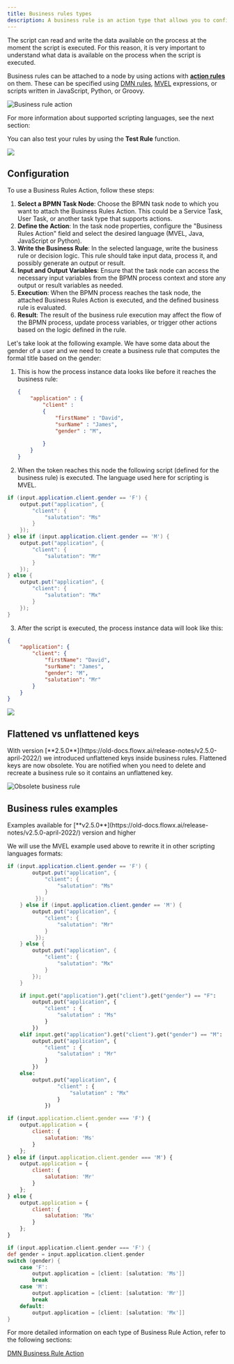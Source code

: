 ```yaml
---
title: Business rules types
description: A business rule is an action type that allows you to configure a script on a BPMN node. It is a graphical representation used to specify business processes in a business process model.
---
```


The script can read and write the data available on the process at the moment the script is executed. For this reason, it is very important to understand what data is available on the process when the script is executed.

Business rules can be attached to a node by using actions with [**action rules**](../actions#action-rules) on them. These can be specified using [DMN rules](./dmn-business-rule-action), [MVEL](../../../platform-overview/frameworks-and-standards/business-process-industry-standards/intro-to-mvel) expressions, or scripts written in JavaScript, Python, or Groovy.

![Business rule action](https://s3.eu-west-1.amazonaws.com/docx.flowx.ai/building-blocks/business_rule_action.png)

For more information about supported scripting languages, see the next section:

<Card title ="Supported scripts" href= "../../supported-scripts" icon ="link">
</Card>

You can also test your rules by using the **Test Rule** function.

![](https://s3.eu-west-1.amazonaws.com/docx.flowx.ai/building-blocks/test_rule_function.png)

## Configuration

To use a Business Rules Action, follow these steps:

1. **Select a BPMN Task Node**: Choose the BPMN task node to which you want to attach the Business Rules Action. This could be a Service Task, User Task, or another task type that supports actions.
2. **Define the Action**: In the task node properties, configure the "Business Rules Action" field and select the desired language (MVEL, Java, JavaScript or Python).
3. **Write the Business Rule**: In the selected language, write the business rule or decision logic. This rule should take input data, process it, and possibly generate an output or result.
4. **Input and Output Variables**: Ensure that the task node can access the necessary input variables from the BPMN process context and store any output or result variables as needed.
5. **Execution**: When the BPMN process reaches the task node, the attached Business Rules Action is executed, and the defined business rule is evaluated.
6. **Result**: The result of the business rule execution may affect the flow of the BPMN process, update process variables, or trigger other actions based on the logic defined in the rule.

Let's take look at the following example. We have some data about the gender of a user and we need to create a business rule that computes the formal title based on the gender:

1.  This is how the process instance data looks like before it reaches the business rule:

    ```json
    {
        "application" : {
            "client" : 
            {
                "firstName" : "David",
                "surName" : "James",
                "gender" : "M",
                
            }
        }
    }
    ```
2.  When the token reaches this node the following script (defined for the business rule) is executed. The language used here for scripting is MVEL.

```java
if (input.application.client.gender == 'F') {
    output.put("application", {
        "client": {
            "salutation": "Ms"
        }
    });
} else if (input.application.client.gender == 'M') {
    output.put("application", {
        "client": {
            "salutation": "Mr"
        }
    });
} else {
    output.put("application", {
        "client": {
            "salutation": "Mx"
        }
    });
}
```

3. After the script is executed, the process instance data will look like this:

```json
{
    "application": {
        "client": {
            "firstName": "David",
            "surName": "James",
            "gender": "M",
            "salutation": "Mr"
        }
    }
}
```

![](https://s3.eu-west-1.amazonaws.com/docx.flowx.ai/release34/mvel_example.gif)

## Flattened vs unflattened keys

<Warning>
With version [**2.5.0**](https://old-docs.flowx.ai/release-notes/v2.5.0-april-2022/) we introduced unflattened keys inside business rules. Flattened keys are now obsolete. You are notified when you need to delete and recreate a business rule so it contains an unflattened key.
</Warning>

![Obsolete business rule](https://s3.eu-west-1.amazonaws.com/docx.flowx.ai/building-blocks/obsolete_business_rule.png)

## Business rules examples

<Tip>
Examples available for [**v2.5.0**](https://old-docs.flowx.ai/release-notes/v2.5.0-april-2022/) version and higher
</Tip>

We will use the MVEL example used above to rewrite it in other scripting languages formats:

<Tabs>

<Tab title="MVEL">

```Java
if (input.application.client.gender == 'F') {
        output.put("application", {
            "client": {
                "salutation": "Ms"
            }
         });
    } else if (input.application.client.gender == 'M') {
        output.put("application", {
            "client": {
                "salutation": "Mr"
            }
         });
    } else {
        output.put("application", {
            "client": {
                "salutation": "Mx"
            }
        });
    }
```
</Tab>
  
<Tab title="Python"> 

```python
    if input.get("application").get("client").get("gender") == "F":
        output.put("application", {
            "client" : {
                "salutation" : "Ms"
            }
        })
    elif input.get("application").get("client").get("gender") == "M":
        output.put("application", {
            "client" : {
                "salutation" : "Mr"
            }
        })
    else:
        output.put("application", {
                "client" : {
                    "salutation" : "Mx"
                }
            })
```    
</Tab>

<Tab title="JS"> 

```js
if (input.application.client.gender === 'F') {
    output.application = {
        client: {
            salutation: 'Ms'
        }
    };
} else if (input.application.client.gender === 'M') {
    output.application = {
        client: {
            salutation: 'Mr'
        }
    };
} else {
    output.application = {
        client: {
            salutation: 'Mx'
        }
    };
}
```    
</Tab>

<Tab title ="Groovy"> 

```groovy
if (input.application.client.gender === 'F') {
def gender = input.application.client.gender
switch (gender) {
    case 'F':
        output.application = [client: [salutation: 'Ms']]
        break
    case 'M':
        output.application = [client: [salutation: 'Mr']]
        break
    default:
        output.application = [client: [salutation: 'Mx']]
}
```    
</Tab>

</Tabs>

For more detailed information on each type of Business Rule Action, refer to the following sections:

[DMN Business Rule Action](./dmn-business-rule-action)